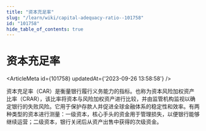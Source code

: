 ```yaml
---
title: "资本充足率"
slug: "/learn/wiki/capital-adequacy-ratio--101758"
id: "101758"
hide_table_of_contents: true
---
```



# 资本充足率

<ArticleMeta id={101758} updatedAt={'2023-09-26 13:58:58'} />
<div className='border-solid border-b border-t-0 my-4 border-[var(--ifm-color-gray-300)]' />

资本充足率（CAR）是衡量银行履行义务能力的指标。也称为资本风险加权资产比率（CRAR），该比率将资本与风险加权资产进行比较，并由监管机构监视以确定银行的失败风险。它用于保护存款人并促进全球金融体系的稳定性和效率。有两种类型的资本进行测量：一级资本，核心手头的资金用于管理损失，以便银行能够继续运营；二级资本，银行关闭后从资产出售中获得的次级资金。
